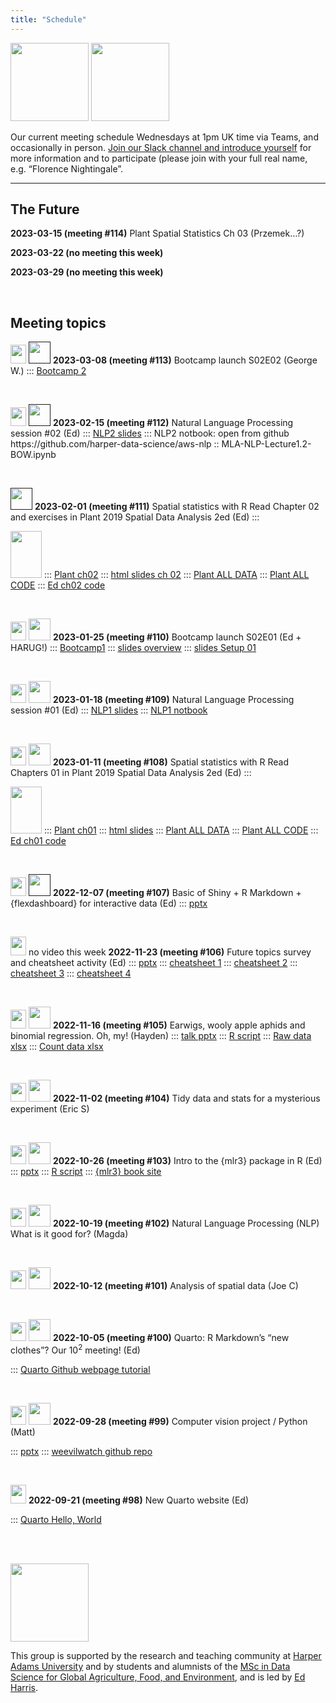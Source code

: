 ```yaml
---
title: "Schedule"
---
```


![](img/harug-2023.png){width="125"} ![](img/hap-e-hex.png){width="125"}

Our current meeting schedule Wednesdays at 1pm UK time via Teams, and occasionally in person. [Join our Slack channel and introduce yourself](https://join.slack.com/t/ha-eda-party/shared_invite/zt-w19od3dz-6bjo~dTC_GQeSUUv3B8XzQ) for more information and to participate (please join with your full real name, e.g. "Florence Nightingale".

------------------------------------------------------------------------

## The Future

**2023-03-15 (meeting #114)** Plant Spatial Statistics Ch 03 (Przemek...?)

**2023-03-22 (no meeting this week)**

**2023-03-29 (no meeting this week)**


<br>

## Meeting topics

![](img/harug-2023.png){width="25" height="30"} [![](img/youtube.png){width="35"}]() **2023-03-08 (meeting #113)** Bootcamp launch S02E02 (George W.) ::: [Bootcamp 2](https://rstats-bootcamp.github.io/website/2-r-lang.html) 

<br>

![](img/hap-e-hex.png){width="25" height="30"} [![](img/youtube.png){width="35"}]() **2023-02-15 (meeting #112)** Natural Language Processing session #02 (Ed) ::: [NLP2 slides](https://github.com/harper-data-science/aws-nlp/blob/main/slides/NLP-2.pptx?raw=1) ::: NLP2 notbook: open from github https://github.com/harper-data-science/aws-nlp :: MLA-NLP-Lecture1.2-BOW.ipynb

<br>

[](img/harug-2023.png){width="25" height="30"} [![](img/youtube.png){width="35"}]() **2023-02-01 (meeting #111)** Spatial statistics with R Read Chapter 02 and exercises in Plant 2019 Spatial Data Analysis 2ed (Ed) :::

![](pages/2023-01-11/cover.png){width="50" height="75"} ::: [Plant ch02](pages/2023-02-01/ch-02.pdf) ::: [html slides ch 02](https://rawcdn.githack.com/harper-data-science/plant-spatial/3a1a0a5a334f90e19ad022ba5f5dfba6618afce2/slides/plant-ch-02.html) ::: [Plant ALL DATA](pages/2023-01-11/plant-data.zip) ::: [Plant ALL CODE](pages/2023-01-11/plant-code.zip) ::: [Ed ch02 code](https://raw.githubusercontent.com/harper-data-science/plant-spatial/main/code-and-data/plant-ch02.R)

<br>

![](img/harug-2023.png){width="25" height="30"} [![](img/youtube.png){width="35"}](https://youtu.be/K5b3LaqlZ2g) **2023-01-25 (meeting #110)** Bootcamp launch S02E01 (Ed + HARUG!) ::: [Bootcamp1](https://rstats-bootcamp.github.io/website/1-setup.html) ::: [slides overview](pages/2023-01-25-RSB-01/slides-overview.html) ::: [slides Setup 01](pages/2023-01-25-RSB-01/slides-01-setup-intro.html)

<br>

![](img/hap-e-hex.png){width="25" height="30"} [![](img/youtube.png){width="35"}](https://youtu.be/pQ8hi1JFxX8) **2023-01-18 (meeting #109)** Natural Language Processing session #01 (Ed) ::: [NLP1 slides](https://github.com/harper-data-science/aws-nlp/blob/main/slides/NLP-1.pptx?raw=1) ::: [NLP1 notbook](https://colab.research.google.com/github/harper-data-science/aws-nlp/blob/main/notebooks/NLP1.ipynb?raw=1)

<br>

![](img/harug-2023.png){width="25" height="30"} [![](img/youtube.png){width="35"}](https://youtu.be/IERTOvn_sLU) **2023-01-11 (meeting #108)** Spatial statistics with R Read Chapters 01 in Plant 2019 Spatial Data Analysis 2ed (Ed) :::

![](pages/2023-01-11/cover.png){width="50" height="75"} ::: [Plant ch01](pages/2023-01-11/ch-01.pdf) ::: [html slides](pages/2023-01-11/plant-ch-01.html) ::: [Plant ALL DATA](pages/2023-01-11/plant-data.zip) ::: [Plant ALL CODE](pages/2023-01-11/plant-code.zip) ::: [Ed ch01 code](pages/2023-01-11/plant-ch01.R)

<br>

![](img/harug-hex.png){width="25" height="30"} [![](img/youtube.png){width="35"}]() **2022-12-07 (meeting #107)** Basic of Shiny + R Markdown + {flexdashboard} for interactive data (Ed) ::: [pptx](pages\2022-12-07-flexdashboard\2022-12-07.pptx)

<br>

![](img/harug-hex.png){width="25" height="30"} no video this week **2022-11-23 (meeting #106)** Future topics survey and cheatsheet activity (Ed) ::: [pptx](pages\2022-11-23-cheatsheets\topics.pptx) ::: [cheatsheet 1](pages\2022-11-23-cheatsheets\1-BaseGraphicsCheatsheet.pdf) ::: [cheatsheet 2](pages\2022-11-23-cheatsheets\2-Posit-data-visualization-1.pdf) ::: [cheatsheet 3](pages\2022-11-23-cheatsheets\3-jenzopr_ggplot2-scatterplots.pdf) ::: [cheatsheet 4](pages\2022-11-23-cheatsheets\4-Posit-purrr.pdf)

<br>

![](img/harug-hex.png){width="25" height="30"} [![](img/youtube.png){width="35"}](https://youtu.be/UIs7rMhqg-w) **2022-11-16 (meeting #105)** Earwigs, wooly apple aphids and binomial regression. Oh, my! (Hayden) ::: [talk pptx](files\2022-11-16\Presentation.pptx) ::: [R script](files\2022-11-16\R%20analysis%204.R) ::: [Raw data xlsx](files\2022-11-16\Raw%20data.xlsx) ::: [Count data xlsx](files\2022-11-16\Count%20data%20averages.xlsx)

<br>

![](img/harug-hex.png){width="25" height="30"} [![](img/youtube.png){width="35"}](https://youtu.be/h1Csh4KUeeo) **2022-11-02 (meeting #104)** Tidy data and stats for a mysterious experiment (Eric S)

<br>

![](img/harug-hex.png){width="25" height="30"} [![](img/youtube.png){width="35"}](https://youtu.be/KBRl9-qd3Os) **2022-10-26 (meeting #103)** Intro to the {mlr3} package in R (Ed) ::: [pptx](ppt\2022-10-26.pptx) ::: [R script](scripts\2022-10-26.R) ::: [{mlr3} book site](https://mlr3book.mlr-org.com/)

<br>

![](img/harug-hex.png){width="25" height="30"} [![](img/youtube.png){width="35"}](https://youtu.be/MgTKnHACaF4) **2022-10-19 (meeting #102)** Natural Language Processing (NLP) What is it good for? (Magda)

<br>

![](img/harug-hex.png){width="25" height="30"} [![](img/youtube.png){width="35"}](https://youtu.be/SJU-eBBcw5o) **2022-10-12 (meeting #101)** Analysis of spatial data (Joe C)

<br>

![](img/harug-hex.png){width="25" height="30"} [![](img/youtube.png){width="35"}](https://youtu.be/IVNrH5pJP0E) **2022-10-05 (meeting #100)** Quarto: R Markdown's "new clothes"? Our $10^2$ meeting! (Ed)

::: [Quarto Github webpage tutorial](d20220921.html)

<br>

![](img/hap-e-hex.png){width="25" height="30"} [![](img/youtube.png){width="35"}](https://youtu.be/YQFoD4gLxk4) **2022-09-28 (meeting #99)** Computer vision project / Python (Matt)

::: [pptx](pages\2022-09-28\weevil-detection.pptx) ::: [weevilwatch github repo](https://github.com/onthesofa/weevil-watch)

<br>

![](img/harug-hex.png){width="25" height="30"} **2022-09-21 (meeting #98)** New Quarto website (Ed)

::: [Quarto Hello, World](d20220921.html)

<br><br>

![](img/HDS.png){fig-alt="Harper Data Science" width="125"}

This group is supported by the research and teaching community at [Harper Adams University](https://www.harper-adams.ac.uk/ "Harper Adams University") and by students and alumnists of the [MSc in Data Science for Global Agriculture, Food, and Environment](https://www.harper-adams.ac.uk/courses/postgraduate/201194/data-science-for-global-agriculture-food-and-environment "MSc in Data Science"), and is led by [Ed Harris](https://www.harper-adams.ac.uk/general/staff/profile/201620/Edwin-Harris/ "Ed's Faculty page").
